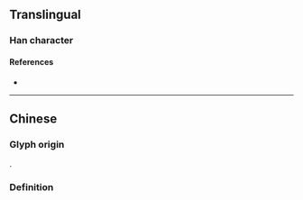 {{character info}}
==Translingual==

===Han character===
{{Han char|rn=86|rad=火|as=13|sn=17|four=|canj=FITC,XFITC|ids=⿰火廉}}

====References====
* {{Han ref|kx=0685.080|dkj=19477|dj=1098.010|hdz=32242.010|uh=71EB|ud=29163}}

----

==Chinese==
{{zh-forms}}

===Glyph origin===
{{Han etym}}
{{Han compound|火|廉|ls=psc|c1=s|c2=p}}.

===Definition===
{{zh-see|熑|v}}